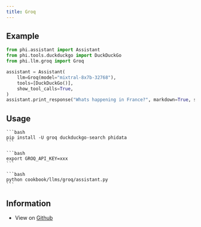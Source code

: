 ```yaml
---
title: Groq
---
```


## Example

```python cookbook/llms/groq/assistant.py
from phi.assistant import Assistant
from phi.tools.duckduckgo import DuckDuckGo
from phi.llm.groq import Groq

assistant = Assistant(
    llm=Groq(model="mixtral-8x7b-32768"),
    tools=[DuckDuckGo()],
    show_tool_calls=True,
)
assistant.print_response("Whats happening in France?", markdown=True, stream=False)
```

## Usage

<Steps>
  <Snippet file="create-venv-step.mdx" />

  <Step title="Install libraries">

    ```bash
    pip install -U groq duckduckgo-search phidata
    ```

  </Step>

  <Step title="Export `GROQ_API_KEY`">

    ```bash
    export GROQ_API_KEY=xxx
    ```

  </Step>

  <Step title="Run Groq Assistant">

    ```bash
    python cookbook/llms/groq/assistant.py
    ```

  </Step>

  </Steps>

## Information

- View on [Github](https://github.com/phidatahq/phidata/tree/main/cookbook/llms/groq/assistant.py)
